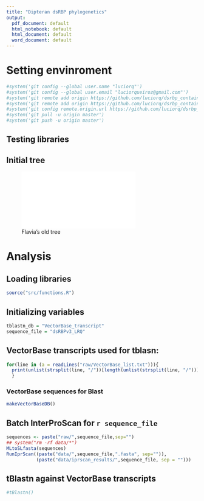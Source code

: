 ```yaml
---
title: "Dipteran dsRBP phylogenetics"
output:
  pdf_document: default
  html_notebook: default
  html_document: default
  word_document: default
---
```

# Setting envinroment
```r
#system('git config --global user.name "luciorq"')
#system('git config --global user.email "luciorqueiroz@gmail.com"')
#system('git remote add origin https://github.com/luciorq/dsrbp_container_image.git')
#system('git remote add origin https://github.com/luciorq/dsrbp_container_image.git')
#system('git config remote.origin.url https://github.com/luciorq/dsrbp_container_image.git')
#system('git pull -u origin master')
#system('git push -u origin master')
```
## Testing libraries

## Initial tree
![Flavia's old tree](images/dsRBP_dipterans_v15.PDF)

# Analysis
## Loading libraries
```r
source("src/functions.R")
```
## Initializing variables
```r
tblastn_db = "VectorBase_transcript"
sequence_file = "dsRBPv3_LRQ"
```
## VectorBase transcripts used for tblasn: 
```r
for(line in (a = readLines("raw/VectorBase_list.txt"))){
  print(unlist(strsplit(line, "/"))[length(unlist(strsplit(line, "/")))])
  }
```
### VectorBase sequences for Blast
```r
makeVectorBaseDB()
```
## Batch InterProScan for `r sequence_file`
```r
sequences <- paste("raw/",sequence_file,sep="")
## system("rm -rf data/*")
MLtoSLfasta(sequences)
RunIprScan((paste("data/",sequence_file,".fasta", sep="")), 
           (paste("data/iprscan_results/",sequence_file, sep = "")))
```
## tBlastn against VectorBase transcripts
```r
#tBlastn()
```

